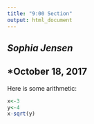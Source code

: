 ```yaml
---
title: "9:00 Section"
output: html_document
---
```

## *Sophia Jensen*
## *October 18, 2017

Here is some arithmetic:

```r
x<-3
y<-4
x-sqrt(y)
```

